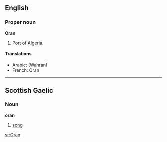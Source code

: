 {{wikipedia}}
==English==

===Proper noun===
'''Oran'''

# Port of [[Algeria]].

====Translations====
*Arabic: [[ ]] (Wahran)
*French: Oran

----

==Scottish Gaelic==

===Noun===
'''&ograve;ran'''

# [[song]]

[[sr:Oran]]